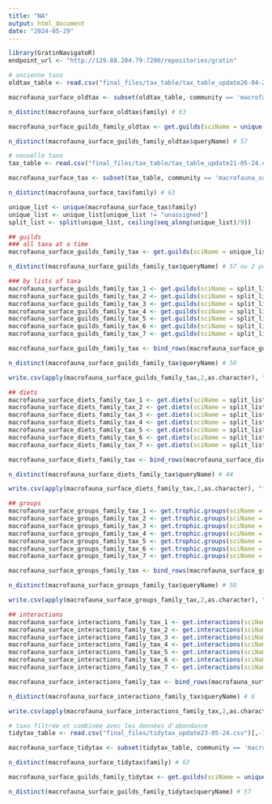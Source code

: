 ---
title: "NA"
output: html_document
date: "2024-05-29"
---

```{r}
library(GratinNavigatoR)
endpoint_url <- "http://129.88.204.79:7200/repositories/gratin"
```

```{r}
# ancienne taxo
oldtax_table <- read.csv("final_files/tax_table/tax_table_update26-04-24.csv")[,-1]

macrofauna_surface_oldtax <- subset(oldtax_table, community == 'macrofaune_surface')

n_distinct(macrofauna_surface_oldtax$family) # 63

macrofauna_surface_guilds_family_oldtax <- get.guilds(sciName = unique(macrofauna_surface_oldtax$family), endpoint = endpoint_url)

n_distinct(macrofauna_surface_guilds_family_oldtax$queryName) # 57
```

```{r}
# nouvelle taxo
tax_table <- read.csv("final_files/tax_table/tax_table_update21-05-24.csv")[,-1]

macrofauna_surface_tax <- subset(tax_table, community == 'macrofauna_surface')

n_distinct(macrofauna_surface_tax$family) # 63

unique_list <- unique(macrofauna_surface_tax$family)
unique_list <- unique_list[unique_list != "unassigned"]
split_list <- split(unique_list, ceiling(seq_along(unique_list)/9))

## guilds
### all taxa at a time
macrofauna_surface_guilds_family_tax <- get.guilds(sciName = unique_list, endpoint = endpoint_url)

n_distinct(macrofauna_surface_guilds_family_tax$queryName) # 57 ou 2 pour 2 runs à quelques heures de différence...

### by lists of taxa
macrofauna_surface_guilds_family_tax_1 <- get.guilds(sciName = split_list[[1]], endpoint = endpoint_url)
macrofauna_surface_guilds_family_tax_2 <- get.guilds(sciName = split_list[[2]], endpoint = endpoint_url)
macrofauna_surface_guilds_family_tax_3 <- get.guilds(sciName = split_list[[3]], endpoint = endpoint_url)
macrofauna_surface_guilds_family_tax_4 <- get.guilds(sciName = split_list[[4]], endpoint = endpoint_url)
macrofauna_surface_guilds_family_tax_5 <- get.guilds(sciName = split_list[[5]], endpoint = endpoint_url)
macrofauna_surface_guilds_family_tax_6 <- get.guilds(sciName = split_list[[6]], endpoint = endpoint_url)
macrofauna_surface_guilds_family_tax_7 <- get.guilds(sciName = split_list[[7]], endpoint = endpoint_url)

macrofauna_surface_guilds_family_tax <- bind_rows(macrofauna_surface_guilds_family_tax_1, macrofauna_surface_guilds_family_tax_2, macrofauna_surface_guilds_family_tax_3, macrofauna_surface_guilds_family_tax_4, macrofauna_surface_guilds_family_tax_5, macrofauna_surface_guilds_family_tax_6, macrofauna_surface_guilds_family_tax_7)

n_distinct(macrofauna_surface_guilds_family_tax$queryName) # 50

write.csv(apply(macrofauna_surface_guilds_family_tax,2,as.character), "final_files/fun_table/family/fun_macrofauna_surface_guilds_family_update29-05-24.csv")

## diets
macrofauna_surface_diets_family_tax_1 <- get.diets(sciName = split_list[[1]], endpoint = endpoint_url)
macrofauna_surface_diets_family_tax_2 <- get.diets(sciName = split_list[[2]], endpoint = endpoint_url)
macrofauna_surface_diets_family_tax_3 <- get.diets(sciName = split_list[[3]], endpoint = endpoint_url)
macrofauna_surface_diets_family_tax_4 <- get.diets(sciName = split_list[[4]], endpoint = endpoint_url)
macrofauna_surface_diets_family_tax_5 <- get.diets(sciName = split_list[[5]], endpoint = endpoint_url)
macrofauna_surface_diets_family_tax_6 <- get.diets(sciName = split_list[[6]], endpoint = endpoint_url)
macrofauna_surface_diets_family_tax_7 <- get.diets(sciName = split_list[[7]], endpoint = endpoint_url)

macrofauna_surface_diets_family_tax <- bind_rows(macrofauna_surface_diets_family_tax_2, macrofauna_surface_diets_family_tax_3, macrofauna_surface_diets_family_tax_4, macrofauna_surface_diets_family_tax_5, macrofauna_surface_diets_family_tax_6, macrofauna_surface_diets_family_tax_7) # remove macrofauna_surface_diets_family_tax_1 because 0 obs.

n_distinct(macrofauna_surface_diets_family_tax$queryName) # 44

write.csv(apply(macrofauna_surface_diets_family_tax,2,as.character), "final_files/fun_table/family/fun_macrofauna_surface_diets_family_update29-05-24.csv")

## groups
macrofauna_surface_groups_family_tax_1 <- get.trophic.groups(sciName = split_list[[1]], endpoint = endpoint_url)
macrofauna_surface_groups_family_tax_2 <- get.trophic.groups(sciName = split_list[[2]], endpoint = endpoint_url)
macrofauna_surface_groups_family_tax_3 <- get.trophic.groups(sciName = split_list[[3]], endpoint = endpoint_url)
macrofauna_surface_groups_family_tax_4 <- get.trophic.groups(sciName = split_list[[4]], endpoint = endpoint_url)
macrofauna_surface_groups_family_tax_5 <- get.trophic.groups(sciName = split_list[[5]], endpoint = endpoint_url)
macrofauna_surface_groups_family_tax_6 <- get.trophic.groups(sciName = split_list[[6]], endpoint = endpoint_url)
macrofauna_surface_groups_family_tax_7 <- get.trophic.groups(sciName = split_list[[7]], endpoint = endpoint_url)

macrofauna_surface_groups_family_tax <- bind_rows(macrofauna_surface_groups_family_tax_1, macrofauna_surface_groups_family_tax_2, macrofauna_surface_groups_family_tax_3, macrofauna_surface_groups_family_tax_4, macrofauna_surface_groups_family_tax_5, macrofauna_surface_groups_family_tax_6, macrofauna_surface_groups_family_tax_7)

n_distinct(macrofauna_surface_groups_family_tax$queryName) # 50

write.csv(apply(macrofauna_surface_groups_family_tax,2,as.character), "final_files/fun_table/family/fun_macrofauna_surface_groups_family_update29-05-24.csv")

## interactions
macrofauna_surface_interactions_family_tax_1 <- get.interactions(sciName = split_list[[1]], endpoint = endpoint_url)
macrofauna_surface_interactions_family_tax_2 <- get.interactions(sciName = split_list[[2]], endpoint = endpoint_url)
macrofauna_surface_interactions_family_tax_3 <- get.interactions(sciName = split_list[[3]], endpoint = endpoint_url)
macrofauna_surface_interactions_family_tax_4 <- get.interactions(sciName = split_list[[4]], endpoint = endpoint_url)
macrofauna_surface_interactions_family_tax_5 <- get.interactions(sciName = split_list[[5]], endpoint = endpoint_url)
macrofauna_surface_interactions_family_tax_6 <- get.interactions(sciName = split_list[[6]], endpoint = endpoint_url)
macrofauna_surface_interactions_family_tax_7 <- get.interactions(sciName = split_list[[7]], endpoint = endpoint_url)

macrofauna_surface_interactions_family_tax <- bind_rows(macrofauna_surface_interactions_family_tax_1, macrofauna_surface_interactions_family_tax_2, macrofauna_surface_interactions_family_tax_3, macrofauna_surface_interactions_family_tax_5, macrofauna_surface_interactions_family_tax_6) # remove macrofauna_surface_diets_family_tax_4 and 7 because 0 obs.

n_distinct(macrofauna_surface_interactions_family_tax$queryName) # 6

write.csv(apply(macrofauna_surface_interactions_family_tax,2,as.character), "final_files/fun_table/family/fun_macrofauna_surface_interactions_family_update29-05-24.csv")
```

```{r}
# taxo filtrée et combinée avec les données d'abondance
tidytax_table <- read.csv("final_files/tidytax_update23-05-24.csv")[,-1]

macrofauna_surface_tidytax <- subset(tidytax_table, community == 'macrofauna_surface')

n_distinct(macrofauna_surface_tidytax$family) # 63

macrofauna_surface_guilds_family_tidytax <- get.guilds(sciName = unique(macrofauna_surface_tidytax$family), endpoint = endpoint_url)

n_distinct(macrofauna_surface_guilds_family_tidytax$queryName) # 57
```


